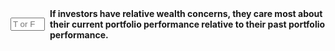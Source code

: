 ::: {.question-block}

<form onsubmit="event.preventDefault(); checkAnswerBox('module5_tf_q20','F')" style="display: flex; align-items: center; gap: 8px;">
<input type="text" id="module5_tf_q20" name="module5_tf_q20" maxlength="1" placeholder="T or F" style="width: 55px;" data-correct-answer="F" /> 
<label for="module5_tf_q20"><strong>If investors have relative wealth concerns, they care most about their current portfolio performance relative to their past portfolio performance.</strong></label>
</form>

<div id="feedback-module5_tf_q20" class="feedback" data-status="" style="display:none;">
This is FALSE. Relative wealth concerns are about performance compared to others, not to oneself.
</div>

:::
